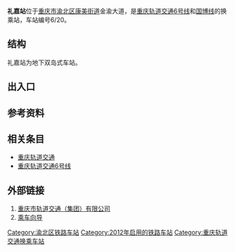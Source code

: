 {{Infobox station
|name=礼嘉
|eng_name=Lijia
|linecolour={{重庆轨道交通颜色|6}}
|image=礼嘉站.jpg
|caption=国博线站台
|code={{重庆轨道交通车站编号||6|2|0}}
|country={{PRC}}
|borough=[[重庆市|重庆市]][[渝北区|渝北区]][[康美街道|康美街道]]
|address=金渝大道
|coordinates={{coord|29.670304|106.484666|display=inline,title}}
|owned=[[重庆市轨道交通（集团）有限公司|重庆市轨道交通（集团）有限公司]]
|operator=[[重庆市轨道交通（集团）有限公司|重庆市轨道交通（集团）有限公司]]
|line={{重庆轨道交通线路名|6|narrow|long}}<br>{{重庆轨道交通线路名|国博|narrow|long}}
|levels=2层
|interchange=站厅换乘、同台换乘
|structure=地下车站
|platform=2座[[岛式站台|岛式站台]]
|tracks=4条
|exits=6个（3个暂未开通）
|opened={{重庆轨道交通线路名|6|narrow|no}}：2012年12月26日<ref>{{cite web|url=https://weibo.com/2152519810/zbfBHA5SF|title=【6号线康庄～礼嘉段开通】|date=2012-12-24|access-date=2021-08-26|archive-date=2021-08-26|archive-url=https://web.archive.org/web/20210826130849/https://weibo.com/2152519810/zbfBHA5SF|dead-url=no}}</ref><br>
{{重庆轨道交通线路名|国博|narrow|no}}：2013年5月15日<ref>{{cite web|url=https://weibo.com/2152519810/zwH0A8W8Q|title=#6号线支线开通# 6号线支线一期工程(礼嘉～悦来)全长12.1公里,设平场、黄茅坪、高义口、国博中心、悦来5个地下站，定于5月15日开通试运营,本次开通国博中心站和悦来站。|date=2013-05-14|access-date=2021-08-26|archive-date=2021-08-26|archive-url=https://web.archive.org/web/20210826130849/https://weibo.com/2152519810/zwH0A8W8Q|dead-url=no}}</ref>
|services={{Adjacent stations|system=重庆轨道交通
|line1=6|left1=九曲河|right1=金山寺
|line2=6|type2=i|right2=欢乐谷
}}
|timetable={{车站首末班时刻|重庆轨道交通|礼嘉}}
}}
'''礼嘉站'''位于[[重庆市|重庆市]][[渝北区|渝北区]][[康美街道|康美街道]]金渝大道，是[[重庆轨道交通|重庆轨道交通]][[重庆轨道交通6号线|6号线]]和[[重庆轨道交通国博线|国博线]]的换乘站，车站编号6/20。

== 结构 ==
礼嘉站为地下双岛式车站。
{{城轨车站结构
|floor1=B1|label1A=站厅|text1A={{重庆轨道交通设施列表|票务|出口|2a=1‒4|无障碍电梯}}
|floor2=B2|label2A=站台|text2A={{重庆轨道交通设施列表|无障碍卫生间|无障碍电梯}}
 |map2A={{PlatformMap|I|system=重庆轨道交通|line=6|next1=九曲河|switchL1=24XVR+XVR2f|type2=i|orien2=left|switchR1=3XVR2|bound2L=soft}}
 {{PlatformMap|I|system=重庆轨道交通|line=6|type1=i|orien1=right|next1=欢乐谷|switchL1=13XVR+XVR1g|bound1L=soft|next2=金山寺|switchR1=1XVR1|switchR2=STR1}}}}

== 出入口 ==
{{重庆轨道交通出口列表|
{{重庆轨道交通出口|1A|金渝大道|礼嘉立交|acc=1}}
{{重庆轨道交通出口|1B|||acc=1|closed=1}}
{{重庆轨道交通出口|2|||closed=1}}
{{重庆轨道交通出口|3|||closed=1}}
{{重庆轨道交通出口|4A|金渝大道|[[重庆医科大学附属儿童医院|重庆医科大学附属儿童医院]]两江院区}}
{{重庆轨道交通出口|4B|金渝大道|龙塘立交桥}}
}}

== 参考资料 ==
{{reflist}}

== 相关条目 ==
*[[重庆轨道交通|重庆轨道交通]]
*[[重庆轨道交通6号线|重庆轨道交通6号线]]

==外部链接==
#[https://www.cqmetro.cn 重庆市轨道交通（集团）有限公司]{{Wayback|url=https://www.cqmetro.cn/ |date=20210523085253 }}
#[https://www.cqmetro.cn/yyfw/ccxd/default_1.shtml 乘车向导]{{Wayback|url=https://www.cqmetro.cn/yyfw/ccxd/default_1.shtml |date=20210523085318 }}

{{重庆轨道交通6号线}}
{{重庆轨道交通国博线}}
[[Category:渝北区铁路车站|Category:渝北区铁路车站]]
[[Category:2012年启用的铁路车站|Category:2012年启用的铁路车站]]
[[Category:重庆轨道交通换乘车站|Category:重庆轨道交通换乘车站]]